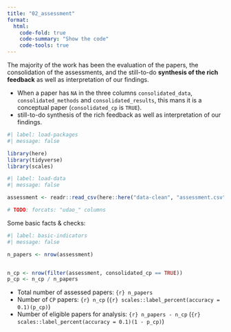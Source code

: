 ```yaml
---
title: "02_assessment"
format: 
  html:
    code-fold: true
    code-summary: "Show the code"
    code-tools: true
---
```


The majority of the work has been the evaluation of the papers, the consolidation of the assessments, and the still-to-do **synthesis of the rich feedback** as well as interpretation of our findings. 


- When a paper has `NA` in the three columns `consolidated_data`, `consolidated_methods` and `consolidated_results`, this mans it is a conceptual paper (`consolidated_cp` is `TRUE`).
- still-to-do synthesis of the rich feedback as well as interpretation of our findings.


```r
#| label: load-packages
#| message: false

library(here)
library(tidyverse)
library(scales)
```

```r
#| label: load-data
#| message: false

assessment <- readr::read_csv(here::here("data-clean", "assessment.csv"))

# TODO: forcats: "udao_" columns


```

Some basic facts & checks:

```r
#| label: basic-indicators
#| message: false

n_papers <- nrow(assessment)


n_cp <- nrow(filter(assessment, consolidated_cp == TRUE))
p_cp <- n_cp / n_papers


```

- Total number of assessed papers: `{r} n_papers`
- Number of `CP` papers: `{r} n_cp` (`{r} scales::label_percent(accuracy = 0.1)(p_cp)`)
- Number of eligible papers for analysis: `{r} n_papers - n_cp` (`{r} scales::label_percent(accuracy = 0.1)(1 - p_cp)`)